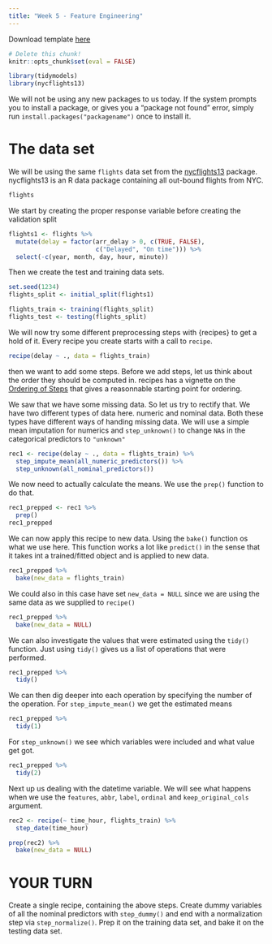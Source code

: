 ```yaml
---
title: "Week 5 - Feature Engineering"
---
```


Download template [here](templates/labs-05.Rmd)

```r
# Delete this chunk!
knitr::opts_chunk$set(eval = FALSE)
```

```r
library(tidymodels)
library(nycflights13)
```

We will not be using any new packages to us today. If the system prompts you to install a package, or gives you a "package not found" error, simply run `install.packages("packagename")` once to install it.

# The data set

We will be using the same `flights` data set from the [nycflights13](https://github.com/tidyverse/nycflights13) package. nycflights13 is an R data package containing all out-bound flights from NYC.

```r
flights
```

We start by creating the proper response variable before creating the validation split

```r
flights1 <- flights %>%
  mutate(delay = factor(arr_delay > 0, c(TRUE, FALSE),
                        c("Delayed", "On time"))) %>%
  select(-c(year, month, day, hour, minute))
```

Then we create the test and training data sets.

```r
set.seed(1234)
flights_split <- initial_split(flights1)

flights_train <- training(flights_split)
flights_test <- testing(flights_split)
```

We will now try some different preprocessing steps with {recipes} to get a hold of it. Every recipe you create starts with a call to `recipe`.

```r
recipe(delay ~ ., data = flights_train)
```

then we want to add some steps. Before we add steps, let us think about the order they should be computed in. recipes has a vignette on the [Ordering of Steps](https://recipes.tidymodels.org/articles/Ordering.html) that gives a reasonnable starting point for ordering.

We saw that we have some missing data. So let us try to rectify that. We have two different types of data here. numeric and nominal data. Both these types have different ways of handing missing data. We will use a simple mean imputation for numerics and `step_unknown()` to change `NA`s in the categorical predictors to `"unknown"`

```r
rec1 <- recipe(delay ~ ., data = flights_train) %>%
  step_impute_mean(all_numeric_predictors()) %>%
  step_unknown(all_nominal_predictors())
```

We now need to actually calculate the means. We use the `prep()` function to do that.

```r
rec1_prepped <- rec1 %>%
  prep()
rec1_prepped
```

We can now apply this recipe to new data. Using the `bake()` function os what we use here. This function works a lot like `predict()` in the sense that it takes int a trained/fitted object and is applied to new data.

```r
rec1_prepped %>%
  bake(new_data = flights_train)
```

We could also in this case have set `new_data = NULL` since we are using the same data as we supplied to `recipe()`

```r
rec1_prepped %>%
  bake(new_data = NULL)
```

We can also investigate the values that were estimated using the `tidy()` function. Just using `tidy()` gives us a list of operations that were performed.

```r
rec1_prepped %>%
  tidy()
```

We can then dig deeper into each  operation by specifying the number of the operation. For `step_impute_mean()` we get the estimated means

```r
rec1_prepped %>%
  tidy(1)
```

For `step_unknown()` we see which variables were included and what value get got.

```r
rec1_prepped %>%
  tidy(2)
```

Next up us dealing with the datetime variable. We will see what happens when we use the `features`, `abbr`, `label`, `ordinal` and `keep_original_cols`  argument.

```r
rec2 <- recipe(~ time_hour, flights_train) %>%
  step_date(time_hour)

prep(rec2) %>%
  bake(new_data = NULL)
```


# YOUR TURN

Create a single recipe, containing the above steps. Create dummy variables of all the nominal predictors with `step_dummy()` and end with a normalization step via `step_normalize()`. Prep it on the training data set, and bake it on the testing data set.
